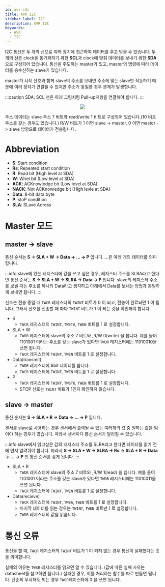 ```yaml
---
id: avr-i2c
title: AVR I2C
sidebar_label: I2C
description: AVR I2C
keywords:
  - AVR
  - I2C
---
```



I2C 통신은 두 개의 선으로 여러 장치에 접근하여 데이터를 주고 받을 수 있습니다. 두 개의 선은 clock을 동기화하기 위한 **SCL**과 clock에 맞춰 데이터를 보내기 위한 **SDA**으로 구성되어 있습니다. 통신을 주도하는 master가 있고, master의 명령에 따라 데이터를 송수신하는 slave가 있습니다.

master가 시작 신호와 함께 slave의 주소를 보내면 주소에 맞는 slave만 작동하기 때문에 여러 장치가 연결될 수 있지만 주소가 동일한 경우 문제가 발생합니다.

:::caution
SDA, SCL 선은 아래 그림처럼 Pull-up저항을 연결해야 합니다.
:::

<center>
  <img src={useBaseUrl("mcu/avr/avr-i2c-bus-interconnection.png")} />
</center>

주소 데이터는 slave 주소 7 비트와 read/write 1 비트로 구성되어 있습니다.(10 비트 주소를 갖는 경우도 있습니다.) R/W 비트가 1 이면 slave -> master, 0 이면 master -> slave 방향으로 데이터가 전송됩니다.

# Abbreviation

- **S**: Start condition
- **Rs**: Repeated start condition
- **R**: Read bit (High level at SDA)
- **W**: Wriet bit (Low level at SDA)
- **ACK**: ACKnowledge bit (Low level at SDA)
- **NACK**: Not ACKnowledge bit (High levle at SDA)
- **Data**: 8-bit data byte
- **P**: stoP condition
- **SLA**: SLave Adress

# Master 모드

## master -> slave

통신 순서는 **S -> SLA + W -> Data -> ... -> P** 입니다. ...은 여러 개의 데이터를 의미합니다.

:::info
slave에 있는 레지스터에 값을 쓰고 싶은 경우, 레지스터 주소를 SLRA라고 한다면
통신 순서는 **S -> SLA + W -> SLRA -> Data -> P** 입니다.
slave의 레지스터 주소를 보낼 때는 주소를 하나의 Data라고 생각하고 아래에서 Data를 보내는 방법과 동일하게 보내면 됩니다.
:::

신호는 전송 중일 때 `TWCR` 레지스터의 `TWINT` 비트가 0 이 되고, 전송이 완료되면 1 이 됩니다. 그래서 신호를 전송할 때 마다 `TWINT` 비트가 1 이 되는 것을 확인해야 합니다.

- S
  - `TWCR` 레지스터의 `TWINT`, `TWSTA`, `TWEN` 비트를 1 로 설정합니다.
- SLA + W
  - `TWDR` 레지스터에 slave의 주소 7 비트와 ,R/W 0(write) 을 씁니다. 예를 들어 1101001 이라는 주소를 갖는 slave가 있다면 `TWDR` 레지스터에는 11010010을 쓰면 됩니다.
  - `TWCR` 레지스터에 `TWINT`, `TWEN` 비트를 1 로 설정합니다.
- Data(transmit)
  - `TWDR` 레지스터에 8bit 데이터를 씁니다.
  - `TWCR` 레지스터에 `TWINT`, `TWEN` 비트를 1 로 설정합니다.
- P
  - `TWCR` 레지스터에 `TWINT`, `TWSTO`, `TWEN` 비트를 1 로 설정합니다.
  - STOP 신호는 `TWINT` 비트가 1인지 확인하지 않습니다.

## slave -> master

통신 순서는 **S -> SLA + R -> Data -> ... -> P** 입니다.

센서를 slave로 사용하는 경우 센서에서 출력될 수 있는 여러개의 값 중 원하는 값을 읽어야 하는 경우가 많습니다. 따라서 센서마다 통신 순서가 달라질 수 있습니다.

:::info
slave에서 읽고싶은 값의 레지스터 주소를 SLRA라고 한다면 데이터를 읽기 전에 먼저 알려줘야 합니다.
따라서 **S -> SLA + W -> SLRA -> Rs -> SLA + R -> Data -> ... -> P** 인 통신 순서를 갖게 됩니다.
:::

- SLA + R
  - `TWDR` 레지스터에 slave의 주소 7 비트와 ,R/W 1(read) 을 씁니다. 예를 들어 1101001 이라는 주소를 갖는 slave가 있다면 `TWDR` 레지스터에는 11010011을 쓰면 됩니다.
  - `TWCR` 레지스터에 `TWINT`, `TWEN` 비트를 1 로 설정합니다.
- Data(recieve)
  - `TWCR` 레지스터에 `TWINT`, `TWEA`, `TWEN` 비트를 1 로 설정합니다.
  - 마지막 데이터를 읽는 경우는 `TWINT`, `TWEN` 비트만 1 로 설정합니다.
  - `TWDR` 레지스터의 값을 읽습니다.

# 통신 오류

통신을 할 때, `TWCR` 레지스터의 `TWINT` 비트가 1 이 되지 않는 경우 통신이 실패했다는 것을 의미합니다.

실패의 이유는 `TWSR` 레지스터를 읽으면 알 수 있습니다. (값에 따른 실패 사유는 datasheet를 참고하면 됩니다.) 실패한 경우, 이를 처리하는 함수를 따로 만들면 됩니다. 단순히 무시해도 되는 경우 `TWCR`레지스터에 0 을 쓰면 됩니다.
